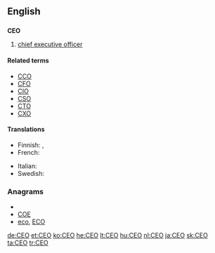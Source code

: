 {{also|ceo}}
==English==

==={{initialism}}===
'''CEO'''

# [[chief executive officer]]

====Related terms====
* [[CCO]]
* [[CFO]]
* [[CIO]]
* [[CSO]]
* [[CTO]]
* [[CXO]]

====Translations====
{{trans-top|chief executive officer}}
* Finnish: {{t-|fi|TJ}}, {{t-|fi|tj}}
* French: {{t+|fr|PDG}}
{{trans-mid}}
* Italian: {{t-|it|AD|lang=it}}
* Swedish: {{t+|sv|VD}}
{{trans-bottom}}

===Anagrams===
* {{alphagram|ceo}}
* [[COE#English|COE]]
* [[eco#English|eco]], [[ECO#English|ECO]]

[[de:CEO]]
[[et:CEO]]
[[ko:CEO]]
[[he:CEO]]
[[lt:CEO]]
[[hu:CEO]]
[[nl:CEO]]
[[ja:CEO]]
[[sk:CEO]]
[[ta:CEO]]
[[tr:CEO]]
